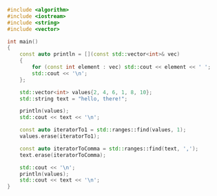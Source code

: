 ```cpp showLineNumbers
#include <algorithm>
#include <iostream>
#include <string>
#include <vector>

int main()
{
    const auto println = [](const std::vector<int>& vec)
    {
        for (const int element : vec) std::cout << element << ' ';
        std::cout << '\n';
    };

    std::vector<int> values{2, 4, 6, 1, 8, 10};
    std::string text = "hello, there!";

    println(values);
    std::cout << text << '\n';

    const auto iteratorTo1 = std::ranges::find(values, 1);
    values.erase(iteratorTo1);

    const auto iteratorToComma = std::ranges::find(text, ',');
    text.erase(iteratorToComma);

    std::cout << '\n';
    println(values);
    std::cout << text << '\n';
}
```